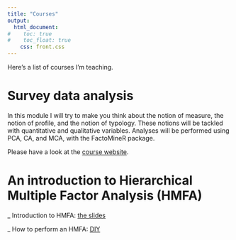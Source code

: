 ```yaml
---
title: "Courses"
output:
  html_document:
#    toc: true
#    toc_float: true
    css: front.css
--- 
```


Here's a list of courses I'm teaching.

# Survey data analysis

In this module I will try to make you think about the notion of measure, the notion of profile, and the notion of typology. These notions will be tackled with quantitative and qualitative variables. Analyses will be performed using PCA, CA, and MCA, with the FactoMineR package.

Please have a look at the [course website](https://sebastien-le.github.io/SurveyDataModule/).

# An introduction to Hierarchical Multiple Factor Analysis (HMFA)

_ Introduction to HMFA: [the slides](pdf/Introduction to HMFA.pdf)

_ How to perform an HMFA: [DIY](pdf/TP_AFMH.pdf)